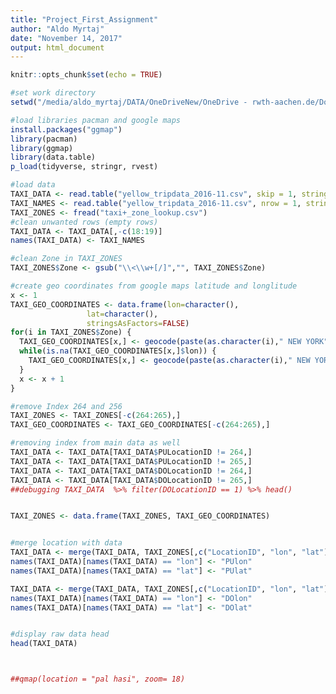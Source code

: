 ```yaml
---
title: "Project_First_Assignment"
author: "Aldo Myrtaj"
date: "November 14, 2017"
output: html_document
---
```


```r
knitr::opts_chunk$set(echo = TRUE)
```

```r

#set work directory
setwd("/media/aldo_myrtaj/DATA/OneDriveNew/OneDrive - rwth-aachen.de/Documents/RWTH/3rd_Semester/ws17/Data Visualisation and Analytics/RStudioDirectory/Project")

#load libraries pacman and google maps
install.packages("ggmap")
library(pacman)
library(ggmap)
library(data.table)
p_load(tidyverse, stringr, rvest)

#load data
TAXI_DATA <- read.table("yellow_tripdata_2016-11.csv", skip = 1, stringsAsFactors = FALSE, sep = ",")
TAXI_NAMES <- read.table("yellow_tripdata_2016-11.csv", nrow = 1, stringsAsFactors = FALSE, sep = ",")
TAXI_ZONES <- fread("taxi+_zone_lookup.csv")
#clean unwanted rows (empty rows)
TAXI_DATA <- TAXI_DATA[,-c(18:19)]
names(TAXI_DATA) <- TAXI_NAMES

#clean Zone in TAXI_ZONES
TAXI_ZONES$Zone <- gsub("\\<\\w+[/]","", TAXI_ZONES$Zone)

#create geo coordinates from google maps latitude and longlitude 
x <- 1
TAXI_GEO_COORDINATES <- data.frame(lon=character(), 
                 lat=character(),
                 stringsAsFactors=FALSE) 
for(i in TAXI_ZONES$Zone) {
  TAXI_GEO_COORDINATES[x,] <- geocode(paste(as.character(i)," NEW YORK"))
  while(is.na(TAXI_GEO_COORDINATES[x,]$lon)) {
    TAXI_GEO_COORDINATES[x,] <- geocode(paste(as.character(i)," NEW YORK"))
  }
  x <- x + 1
}

#remove Index 264 and 256
TAXI_ZONES <- TAXI_ZONES[-c(264:265),]
TAXI_GEO_COORDINATES <- TAXI_GEO_COORDINATES[-c(264:265),]

#removing index from main data as well
TAXI_DATA <- TAXI_DATA[TAXI_DATA$PULocationID != 264,]
TAXI_DATA <- TAXI_DATA[TAXI_DATA$PULocationID != 265,]
TAXI_DATA <- TAXI_DATA[TAXI_DATA$DOLocationID != 264,]
TAXI_DATA <- TAXI_DATA[TAXI_DATA$DOLocationID != 265,]
##debugging TAXI_DATA  %>% filter(DOLocationID == 1) %>% head()


TAXI_ZONES <- data.frame(TAXI_ZONES, TAXI_GEO_COORDINATES)


#merge location with data
TAXI_DATA <- merge(TAXI_DATA, TAXI_ZONES[,c("LocationID", "lon", "lat")], by.x="PULocationID", by.y="LocationID", all.x= TRUE)
names(TAXI_DATA)[names(TAXI_DATA) == "lon"] <- "PUlon"
names(TAXI_DATA)[names(TAXI_DATA) == "lat"] <- "PUlat"

TAXI_DATA <- merge(TAXI_DATA, TAXI_ZONES[,c("LocationID", "lon", "lat")], by.x="DOLocationID", by.y="LocationID", all.x= TRUE)
names(TAXI_DATA)[names(TAXI_DATA) == "lon"] <- "DOlon"
names(TAXI_DATA)[names(TAXI_DATA) == "lat"] <- "DOlat"


#display raw data head
head(TAXI_DATA)



##qmap(location = "pal hasi", zoom= 18)
```